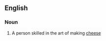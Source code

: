 ==English==
{{wikipedia}}
===Noun===
{{en-noun}}

# A person skilled in the art of making [[cheese]]